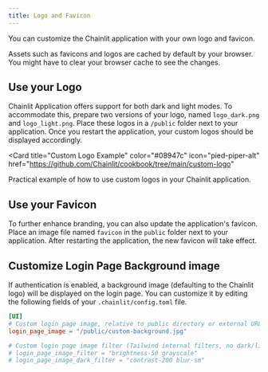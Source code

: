 ```yaml
---
title: Logo and Favicon
---
```


You can customize the Chainlit application with your own logo and favicon.

<Warning>
  Assets such as favicons and logos are cached by default by your browser. You
  might have to clear your browser cache to see the changes.
</Warning>

## Use your Logo

Chainlit Application offers support for both dark and light modes. To accommodate this, prepare two versions of your logo, named `logo_dark.png` and `logo_light.png`. Place these logos in a `/public` folder next to your application. Once you restart the application, your custom logos should be displayed accordingly.

<Card
  title="Custom Logo Example"
  color="#08947c"
  icon="pied-piper-alt"
  href="https://github.com/Chainlit/cookbook/tree/main/custom-logo"
>
  Practical example of how to use custom logos in your Chainlit application.
</Card>

## Use your Favicon

To further enhance branding, you can also update the application's favicon. Place an image file named `favicon` in the `public` folder next to your application. After restarting the application, the new favicon will take effect.

## Customize Login Page Background image

If authentication is enabled, a background image (defaulting to the Chainlit logo) will be displayed on the login page.
You can customize it by editing the following fields of your `.chainlit/config.toml` file.

```toml config.toml
[UI]
# Custom login page image, relative to public directory or external URL
login_page_image = "/public/custom-background.jpg"

# Custom login page image filter (Tailwind internal filters, no dark/light variants)
# login_page_image_filter = "brightness-50 grayscale"
# login_page_image_dark_filter = "contrast-200 blur-sm"
```